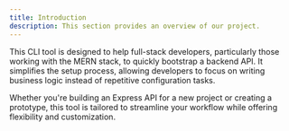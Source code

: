 ```yaml
---
title: Introduction
description: This section provides an overview of our project.
---
```


This CLI tool is designed to help full-stack developers, particularly those working with the MERN stack, to quickly bootstrap a backend API. It simplifies the setup process, allowing developers to focus on writing business logic instead of repetitive configuration tasks.

Whether you're building an Express API for a new project or creating a prototype, this tool is tailored to streamline your workflow while offering flexibility and customization.
